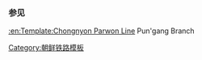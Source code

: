 {{鐵道路線
| 模板名稱 = 宁边线
| 名稱 = [[宁边线]]
| 代表色 = blue
| 背景顏色 = #ffffff
| 車站列表 = [[八院青年站|八院青年]] - [[分江站|分江]]
}}<noinclude>
===参见===
[[:en:Template:Chongnyon Parwon Line]] Pun'gang Branch
[[Category:朝鲜铁路模板]]
</noinclude>